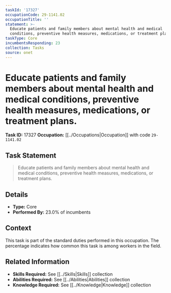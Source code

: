 ```yaml
---
taskId: '17327'
occupationCode: 29-1141.02
occupationTitle: ''
statement: >-
  Educate patients and family members about mental health and medical
  conditions, preventive health measures, medications, or treatment plans.
taskType: Core
incumbentsResponding: 23
collection: Tasks
source: onet
---
```

# Educate patients and family members about mental health and medical conditions, preventive health measures, medications, or treatment plans.

**Task ID:** 17327
**Occupation:** [[../Occupations|Occupation]] with code `29-1141.02`

## Task Statement

> Educate patients and family members about mental health and medical conditions, preventive health measures, medications, or treatment plans.

## Details

- **Type:** Core
- **Performed By:** 23.0% of incumbents

## Context

This task is part of the standard duties performed in this occupation. The percentage indicates how common this task is among workers in the field.

## Related Information

- **Skills Required:** See [[../Skills|Skills]] collection
- **Abilities Required:** See [[../Abilities|Abilities]] collection
- **Knowledge Required:** See [[../Knowledge|Knowledge]] collection
